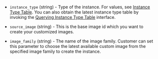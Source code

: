 <!-- Code generated from the comments of the RunConfig struct in builder/ecs/run_config.go; DO NOT EDIT MANUALLY -->

- `instance_type` (string) - Type of the instance. For values, see [Instance Type
  Table](https://www.alibabacloud.com/help/doc-detail/25378.htm?spm=a3c0i.o25499en.a3.9.14a36ac8iYqKRA).
  You can also obtain the latest instance type table by invoking the
  [Querying Instance Type
  Table](https://intl.aliyun.com/help/doc-detail/25620.htm?spm=a3c0i.o25499en.a3.6.Dr1bik)
  interface.

- `source_image` (string) - This is the base image id which you want to
  create your customized images.

- `image_family` (string) - The name of the image family. Customer can set this parameter to choose the latest available custom image from
  the specified image family to create the instance.

<!-- End of code generated from the comments of the RunConfig struct in builder/ecs/run_config.go; -->
